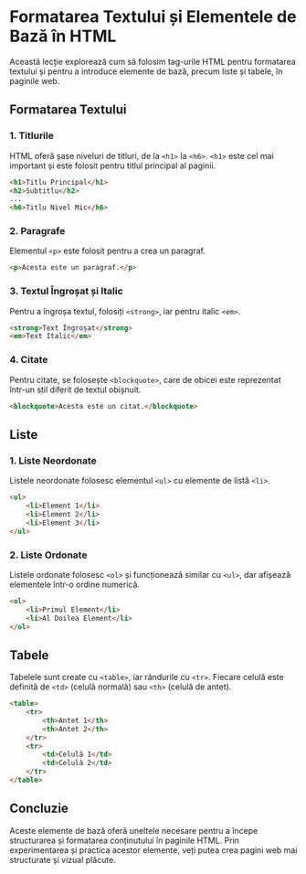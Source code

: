 # Formatarea Textului și Elementele de Bază în HTML

Această lecție explorează cum să folosim tag-urile HTML pentru formatarea textului și pentru a introduce elemente de bază, precum liste și tabele, în paginile web.

## Formatarea Textului

### 1. Titlurile

HTML oferă șase niveluri de titluri, de la `<h1>` la `<h6>`. `<h1>` este cel mai important și este folosit pentru titlul principal al paginii.

```html
<h1>Titlu Principal</h1>
<h2>Subtitlu</h2>
...
<h6>Titlu Nivel Mic</h6>
```

### 2. Paragrafe

Elementul `<p>` este folosit pentru a crea un paragraf.

```html
<p>Acesta este un paragraf.</p>
```

### 3. Textul Îngroșat și Italic

Pentru a îngroșa textul, folosiți `<strong>`, iar pentru italic `<em>`.

```html
<strong>Text Îngroșat</strong>
<em>Text Italic</em>
```

### 4. Citate

Pentru citate, se folosește `<blockquote>`, care de obicei este reprezentat într-un stil diferit de textul obișnuit.

```html
<blockquote>Acesta este un citat.</blockquote>
```

## Liste

### 1. Liste Neordonate

Listele neordonate folosesc elementul `<ul>` cu elemente de listă `<li>`.

```html
<ul>
    <li>Element 1</li>
    <li>Element 2</li>
    <li>Element 3</li>
</ul>
```

### 2. Liste Ordonate

Listele ordonate folosesc `<ol>` și funcționează similar cu `<ul>`, dar afișează elementele într-o ordine numerică.

```html
<ol>
    <li>Primul Element</li>
    <li>Al Doilea Element</li>
</ol>
```

## Tabele

Tabelele sunt create cu `<table>`, iar rândurile cu `<tr>`. Fiecare celulă este definită de `<td>` (celulă normală) sau `<th>` (celulă de antet).

```html
<table>
    <tr>
        <th>Antet 1</th>
        <th>Antet 2</th>
    </tr>
    <tr>
        <td>Celulă 1</td>
        <td>Celulă 2</td>
    </tr>
</table>
```

## Concluzie

Aceste elemente de bază oferă uneltele necesare pentru a începe structurarea și formatarea conținutului în paginile HTML. Prin experimentarea și practica acestor elemente, veți putea crea pagini web mai structurate și vizual plăcute.